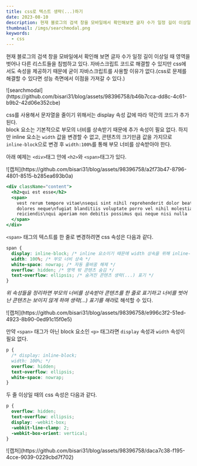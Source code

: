 ```yaml
---
title: css로 텍스트 생략(...)하기
date: 2023-08-10
description: 현재 블로그의 검색 창을 모바일에서 확인해보면 글자 수가 일정 길이 이상일 때 영역을 벗어나 다른 리스트들을 침범하고 있다. 자바스크립트 코드로 해결할 수 있지만 css에서도 속성을 제공하기 때문에 굳이 자바스크립트를 사용할 이유가 없다.(css로 문제를 해결할 수 있다면 성능 측면에서 이점을 가져갈 수 있다.) css가 제공하는 속성에 대해 알아보자.
thumbnail: /imgs/searchmodal.png
keywords:
  - css
---
```


현재 블로그의 검색 창을 모바일에서 확인해 보면 글자 수가 일정 길이 이상일 때 영역을 벗어나 다른 리스트들을 침범하고 있다. 자바스크립트 코드로 해결할 수 있지만 css에서도 속성을 제공하기 때문에 굳이 자바스크립트를 사용할 이유가 없다.(css로 문제를 해결할 수 있다면 성능 측면에서 이점을 가져갈 수 있다.)

<div className="post_img">
  ![searchmodal](https://github.com/bisari31/blog/assets/98396758/b46b7cca-dd8c-4c61-b9b2-42d06e352cbe)
</div>

css를 사용해서 문자열을 줄이기 위해서는 display 속성 값에 따라 약간의 코드가 추가된다.  
block 요소는 기본적으로 부모의 너비를 상속받기 때문에 추가 속성이 필요 없다. 하지만 inline 요소는 `width` 값을 변경할 수 없고, 콘텐츠의 크기만큼 값을 가지므로 `inline-block`으로 변경 후 `width:100%`를 통해 부모 너비를 상속받아야 한다.

아래 예제는 `<div>`태그 안에 `<h2>`와 `<span>`태그가 있다.

<div className="post_img">
  ![캡처](https://github.com/bisari31/blog/assets/98396758/a2f73b47-8796-4801-8515-b285ea693b0a)
</div>

```jsx
<div className="content">
  <h2>qui est esse</h2>
  <span>
    vest rerum tempore vitae\nsequi sint nihil reprehenderit dolor beatae ea
    dolores neque\nfugiat blanditiis voluptate porro vel nihil molestiae ut
    reiciendis\nqui aperiam non debitis possimus qui neque nisi nulla
  </span>
</div>
```

`<span>` 태그의 텍스트를 한 줄로 변경하려면 css 속성은 다음과 같다.

```css
span {
  display: inline-block; /* inline 요소이기 때문에 width 상속을 위해 inline-block으로 변경 */
  width: 100%; /* 부모 너비 상속 */
  white-space: nowrap; /* 자동 줄바꿈 해제 */
  overflow: hidden; /* 영역 밖 콘텐츠 숨김 */
  text-overflow: ellipsis; /* 숨겨진 콘텐츠 생략(...) 표기 */
}
```

*위 속성들을 정리하면 부모의 너비를 상속받아 콘텐츠를 한 줄로 표기하고 너비를 벗어난 콘텐츠는 보이지 않게 하며 생략(...) 표기를 해라*로 해석할 수 있다.

<div className="post_img">
  ![캡처](https://github.com/bisari31/blog/assets/98396758/e996c3f2-51ed-4923-8b90-0ed91c15f0e5)
</div>

만약 `<span>` 태그가 아닌 block 요소인 `<p>` 태그라면 `display` 속성과 `width` 속성이 필요 없다.

```css
p {
  /* display: inline-block;
  width: 100%; */
  overflow: hidden;
  text-overflow: ellipsis;
  white-space: nowrap;
}
```

두 줄 이상일 때의 css 속성은 다음과 같다.

```css {4-6}
p {
  overflow: hidden;
  text-overflow: ellipsis;
  display: -webkit-box;
  -webkit-line-clamp: 2;
  -webkit-box-orient: vertical;
}
```

<div className="post_img">
  ![캡처](https://github.com/bisari31/blog/assets/98396758/daca7c38-f195-4cce-9039-0229cbd7f702)
</div>
